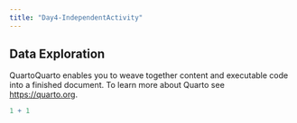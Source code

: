 ```yaml
---
title: "Day4-IndependentActivity"
---
```


## Data Exploration

QuartoQuarto enables you to weave together content and executable code into a finished document. To learn more about Quarto see <https://quarto.org>.

```r
1 + 1
```
